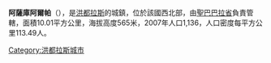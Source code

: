 '''阿薩庫阿爾帕'''（{{lang-es|Azacualpa}}），是[[洪都拉斯|洪都拉斯]]的城鎮，位於該國西北部，由[[聖巴巴拉省|聖巴巴拉省]]負責管轄，面積10.01平方公里，海拔高度565米，2007年人口1,136，人口密度每平方公里113.49人。

{{Coord|14|43|N|88|6|W|display=title}}

{{Honduras-geo-stub}}
[[Category:洪都拉斯城市|Category:洪都拉斯城市]]